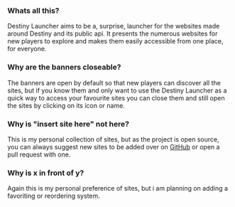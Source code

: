 ### Whats all this?

Destiny Launcher aims to be a, surprise, launcher for the websites
made around Destiny and its public api. It presents the numerous
websites for new players to explore and makes them easily accessible
from one place, for everyone.

### Why are the banners closeable?

The banners are open by default so that new players can discover all
the sites, but if you know them and only want to use the Destiny
Launcher as a quick way to access your favourite sites you can close
them and still open the sites by clicking on its icon or name.

### Why is "insert site here" not here?

This is my personal collection of sites, but as the project is open
source, you can always suggest new sites to be added over on [GitHub]
or open a pull request with one.

### Why is x in front of y?

Again this is my personal preference of sites, but i am planning on adding a favoriting or reordering system.

[github]: (https://www.github.com/andrisborbas/destiny-launcher)
